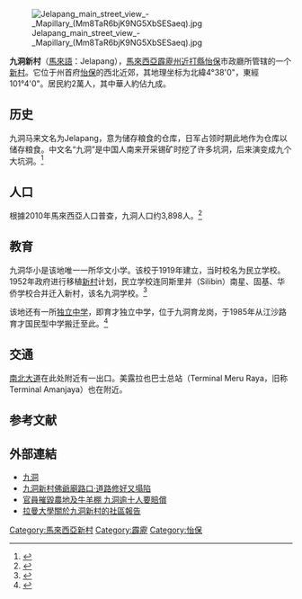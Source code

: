 {{coord|4|38|N|101|04|E|region:MY_type:city_source:GNS-enwiki|display=title}}

[[File:Jelapang_main_street_view_-_Mapillary_(Mm8TaR6bjK9NG5XbSESaeq).jpg|thumb]]

'''九洞新村'''（[[馬來語|馬來語]]：Jelapang），[[馬來西亞|馬來西亞]][[霹靂州|霹靂州]][[近打縣|近打縣]][[怡保|怡保]]市政廳所管辖的一个[[华人新村|新村]]。它位于州首府[[怡保|怡保]]的西北近郊，其地理坐标为北緯4°38'0"，東經101°4'0"。居民約2萬人，其中華人約佔九成。

==历史==
九洞马来文名为Jelapang，意为储存粮食的仓库，日军占领时期此地作为仓库以储存粮食。中文名“九洞”是中国人南来开采锡矿时挖了许多坑洞，后来演变成九个大坑洞。<ref>{{Cite web |url=http://www2.utar.edu.my/dssc/file/Jelapang1.pdf |title=存档副本 |accessdate=2020-06-19 |archive-date=2018-11-23 |archive-url=https://web.archive.org/web/20181123084922/http://www.utar.edu.my/dssc/file/Jelapang1.pdf |dead-url=no }}</ref>

==人口==
根據2010年馬來西亞人口普查，九洞人口约3,898人。<ref>{{cite web|url=https://newss.statistics.gov.my/newss-portalx/ep/epProductForm.seam?cid=2283&pid=2281|title=Population Distribution by Local Authority Areas and Mukims 2010|accessdate=2016-10-12|author=Department of Statistics Malaysia|date=2013-04-03|publisher=Department Statistics of Malaysia, Official Portal|language=en,ms|archive-date=2019-07-01|archive-url=https://web.archive.org/web/20190701034013/https://newss.statistics.gov.my/newss-portalx/epTimeout.seam|dead-url=no}}</ref>
{{MyPopu|2010|172|12|3169|483|11|51}}

==教育==
九洞华小是该地唯一一所华文小学。该校于1919年建立，当时校名为民立学校。1952年政府进行移植[[华人新村|新村]]计划，民立学校连同斯里并（Silibin）南星、固基、华侨学校合并迁入新村，该名九洞学校。<ref>{{cite web|url=http://sjkcjelapang.gbs2u.com/bd/index3.asp?userid=96475302&idno=1|title=怡保九洞华小 SJK (C) JELAPANG.|website=sjkcjelapang.gbs2u.com|accessdate=2020-06-19|archive-date=2019-11-02|archive-url=https://web.archive.org/web/20191102123505/http://sjkcjelapang.gbs2u.com/bd/index3.asp?userid=96475302&idno=1|dead-url=no}}</ref>

该地还有一所[[独立中学|独立中学]]，即育才独立中学，位于九洞育龙岗，于1985年从江沙路育才国民型中学搬迁至此。<ref>{{cite web|url=http://www.yukchoy.edu.my/index.php/guanyu/history|title=育才校史 - 霹雳育才独立中学|website=www.yukchoy.edu.my|accessdate=2020-06-20|archive-date=2020-02-18|archive-url=https://web.archive.org/web/20200218041422/http://www.yukchoy.edu.my/index.php/guanyu/history|dead-url=no}}</ref>

==交通==
[[南北大道|南北大道]]在此处附近有一出口。美露拉也巴士总站（Terminal Meru Raya，旧称Terminal Amanjaya）也在附近。

==参考文献==
{{reflist}}

==外部連結==
* [https://web.archive.org/web/20111011002814/http://wiki.perak.org/%E4%B9%9D%E6%B4%9E 九洞]
* [https://web.archive.org/web/20160304225026/http://mykampung.sinchew.com.my/node/168013 九洞新村佛爺廟路口‧道路修好又塌陷]
* [https://archive.is/20130502054807/http://www.chinapress.com.my/node/296175 官員摧毀農地及牛羊棚 九洞逾十人要賠償]
*[http://www2.utar.edu.my/dssc/file/Jelapang1.pdf 拉曼大學關於九洞新村的社區報告]{{Wayback|url=http://www2.utar.edu.my/dssc/file/Jelapang1.pdf |date=20181123084922 }}

{{霹雳州}}
[[Category:馬來西亞新村|Category:馬來西亞新村]]
[[Category:霹靂|Category:霹靂]]
[[Category:怡保|Category:怡保]]